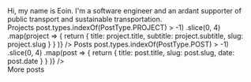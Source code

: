 
<MarkdownContent>
Hi, my name is Eoin. I'm a software engineer and an ardant supporter of public transport and sustainable transportation.
</MarkdownContent>

<div className="grid grid-cols-1 sm:grid-cols-2 gap-4">
    <Card>
        <PostTitle size={PostTitleSize.Medium} className="mb-4">Projects</PostTitle>
        <CompressedItemsList path="projects" items={
                  props.posts.filter(post => post.types.indexOf(PostType.PROJECT) > -1)
                      .slice(0, 4)
                      .map(project => { return { title: project.title, subtitle: project.subtitle, slug: project.slug } } )} />
    </Card>
    <Card>
        <PostTitle size={PostTitleSize.Medium} className="mb-4">Posts</PostTitle>
        <CompressedItemsList path="posts" items={
                  props.posts.filter(post => post.types.indexOf(PostType.POST) > -1)
                      .slice(0, 4)
                      .map(post => { return { title: post.title, slug: post.slug, date: post.date } } )} />
        <div className="border-t-2 border-zinc-300 dark:border-zinc-700 mt-2 pt-2 text-right text-sm">
            <Link href="/posts">More posts</Link>
        </div>
    </Card>
</div>